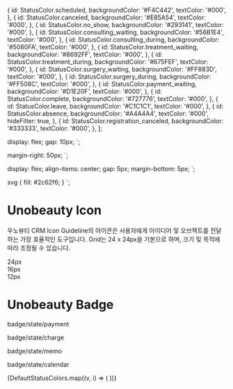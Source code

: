 



  {
    id: StatusColor.scheduled,
    backgroundColor: '#F4C442',
    textColor: '#000',
  },
  {
    id: StatusColor.canceled,
    backgroundColor: '#E85A54',
    textColor: '#000',
  },
  {
    id: StatusColor.no_show,
    backgroundColor: '#293141',
    textColor: '#000',
  },
  {
    id: StatusColor.consulting_waiting,
    backgroundColor: '#56B1E4',
    textColor: '#000',
  },
  {
    id: StatusColor.consulting_during,
    backgroundColor: '#5080FA',
    textColor: '#000',
  },
  {
    id: StatusColor.treatment_waiting,
    backgroundColor: '#8692FF',
    textColor: '#000',
  },
  {
    id: StatusColor.treatment_during,
    backgroundColor: '#675FEF',
    textColor: '#000',
  },
  {
    id: StatusColor.surgery_waiting,
    backgroundColor: '#FF883D',
    textColor: '#000',
  },
  {
    id: StatusColor.surgery_during,
    backgroundColor: '#FF508C',
    textColor: '#000',
  },
  {
    id: StatusColor.payment_waiting,
    backgroundColor: '#D1E20F',
    textColor: '#000',
  },
  {
    id: StatusColor.complete,
    backgroundColor: '#727776',
    textColor: '#000',
  },
  {
    id: StatusColor.leave,
    backgroundColor: '#C1C1C1',
    textColor: '#000',
  },
  {
    id: StatusColor.absence,
    backgroundColor: '#A4A4A4',
    textColor: '#000',
    hideFilter: true,
  },
  {
    id: StatusColor.registration_canceled,
    backgroundColor: '#333333',
    textColor: '#000',
  },
];

<Meta title="8. Icon, Badge" />

  display: flex;
  gap: 10px;
`;

  margin-right: 50px;
`;

  display: flex;
  align-items: center;
  gap: 5px;
  margin-bottom: 5px;
`;

  svg {
    fill: #2c62f6;
  }
`;

# Unobeauty Icon

우노뷰티 CRM Icon Guideline의 아이콘은 사용자에게 아이디어 및 오브젝트를 전달하는 가장 효율적인 도구입니다.
Grid는 24 x 24px을 기본으로 하며, 크기 및 목적에 따라 조정될 수 있습니다.

<Wrapper>
  <Section>
    <div>24px</div>
    <FlexWrapper>
      <IDCardIcon />
      <IDCardIcon />
    </FlexWrapper>
    <FlexWrapper>
      <ToDoIcon/>
      <ToDoDotIcon />
    </FlexWrapper>
    <FlexWrapper>
      <MemoIcon />
      <MemoDotIcon />
    </FlexWrapper>
    <FlexWrapper>
      <SingleOn24Icon />
      <DualOn24Icon />
    </FlexWrapper>
    <FlexWrapper>
      <SingleOff24Icon />
      <DualOff24Icon />
    </FlexWrapper>
    <FlexWrapper>
      <Plus24Icon />
      <Minus24Icon />
    </FlexWrapper>
    <FlexWrapper>
      <NotificationIcon />
    </FlexWrapper>
  </Section>

<Section>
  <div>16px</div>
  <FlexWrapper>
    <ArrowFillRightIcon />
    <ArrowFillLeftIcon />
  </FlexWrapper>
  <FlexWrapper>
    <MinimumIcon />
  </FlexWrapper>
  <FlexWrapper>
    <SpreadDarkIcon />
    <ReduceDarkIcon />
    <ArrowUpIcon />
    <ArrowUpLineSmallIcon />
    <ArrowUpLineIcon />
  </FlexWrapper>
  <FlexWrapper>
    <FoldDarkIcon />
    <ExpandDarkIcon />
    <ArrowDownIcon />
    <ArrowDownLineSmallIcon />
    <ArrowDownLineIcon />
  </FlexWrapper>
  <FlexWrapper>
    <MinimumGreyIcon />
    <CloseLargeIcon />
    <CloseSmallIcon />
    <MoveIcon />
    <MoreIcon />
    <DrawerIcon />
  </FlexWrapper>
  <FlexWrapper>
    <MinusIcon />
    <PlusIcon />
    <CloseOvalIcon />
  </FlexWrapper>
  <FlexWrapper>
    <DeleteDarkIcon />
    <SideBarIcon />
  </FlexWrapper>
  <FlexWrapper>
    <EditIcon />
    <Edit />
    <CalIcon />
    <SettingSmallIcon />
    <SettingIcon />
  </FlexWrapper>
  <FlexWrapper>
    <MessageIcon />
    <FolderIcon />
    <SearchIcon />
    <ArchiveIcon />
    <DeleteIcon />
  </FlexWrapper>
  <FlexWrapper>
    <TagIcon />
    <ResetIcon />
    <PopupIcon />
    <PopupInIcon />
    <NotiBlueIcon />
    <InfoBlueIcon />
  </FlexWrapper>
  <FlexWrapper>
    <DragbarIcon />
    <PinIcon />
    <PinLineIcon />
  </FlexWrapper>
  <FlexWrapper>
    <RectangleIcon />
  </FlexWrapper>
  <Plus16Icon />
  <Minus16Icon />
  <FlexWrapper>
    <RegistrationIcon />
    <ConsultingIcon />
    <TreatmentIcon />
    <SurgeryIcon />
    <SkincareIcon />
    <PaymentIcon />
  </FlexWrapper>
</Section>

  <Section>
    <div>12px</div>
    <FlexWrapper>
      <CategoryGreyIcon />
      <SetSmallGreyIcon />
    </FlexWrapper>
    <FlexWrapper>
      <SingleOnIcon />
      <SingleOffIcon />
    </FlexWrapper>
    <FlexWrapper>
      <DualOnIcon />
      <DualOffIcon />
    </FlexWrapper>
  </Section>
</Wrapper>

# Unobeauty Badge

badge/state/payment

<Wrapper>
  <PayStatus type="unpaid" />
  <PayStatus type="part_refund" />
  <PayStatus type="paid" />
  <PayStatus type="queued" />
</Wrapper>

badge/state/charge

<Wrapper>
  <StatusLabel type={DepositsType.use} />
  <StatusLabel type={DepositsType.cancel_use} />
  <StatusLabel type={DepositsType.charge} />
  <StatusLabel type={DepositsType.refund} />
</Wrapper>

badge/state/memo

<Wrapper>
  <ChartTypeBadge item={{ type: 'APPOINTMENT' }} />
  <ChartTypeBadge item={{ type: 'APPOINTMENT', status: 'CANCELED' }} />
  <ChartTypeBadge item={{ type: 'APPOINTMENT', status: 'NO_SHOW' }} />
  <ChartTypeBadge item={{ type: 'REGISTRATION' }} />
</Wrapper>

badge/state/calendar

<Wrapper>
  {DefaultStatusColors.map((v, i) => (
    <StatusInfoBadge status={v} selected={true} key={i} />
  ))}
</Wrapper>
